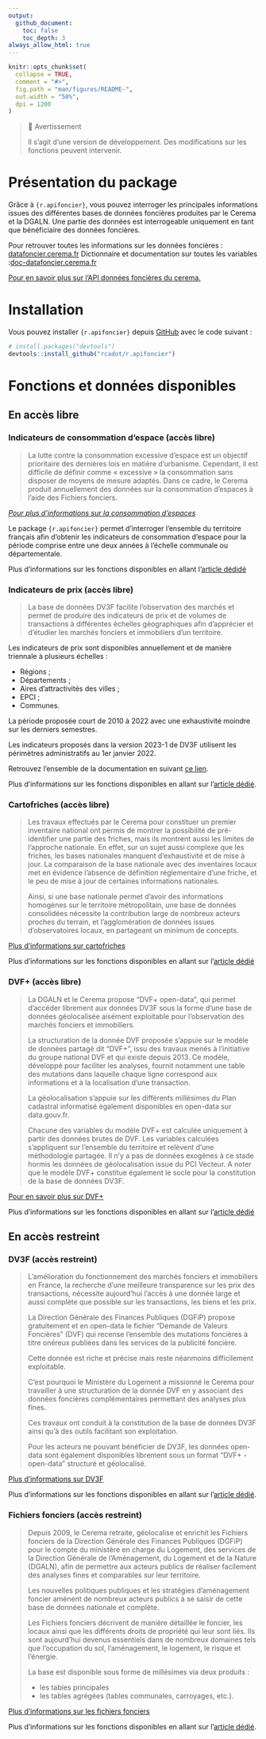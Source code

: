 ```yaml
---
output:
  github_document:
    toc: false
    toc_depth: 3
always_allow_html: true
---
```


<!-- README.md is generated from README.Rmd. Please edit that file -->

```r
knitr::opts_chunk$set(
  collapse = TRUE,
  comment = "#>",
  fig.path = "man/figures/README-",
  out.width = "50%",
  dpi = 1200
)
```

> 🚧 Avertissement
>
> Il s'agit d'une version de développement. Des modifications sur les fonctions peuvent intervenir.

# Présentation du package

Grâce à `{r.apifoncier}`, vous pouvez interroger les principales informations issues des différentes bases de données foncières produites par le Cerema et la DGALN. Une partie des données est interrogeable uniquement en tant que bénéficiaire des données foncières.

Pour retrouver toutes les informations sur les données foncières : [datafoncier.cerema.fr](datafoncier.cerema.fr) Dictionnaire et documentation sur toutes les variables :[doc-datafoncier.cerema.fr](doc-datafoncier.cerema.fr)

[Pour en savoir plus sur l'API données foncières du cerema.](https://apidf-preprod.cerema.fr/swagger/)

# Installation

Vous pouvez installer `{r.apifoncier}` depuis [GitHub](https://github.com/) avec le code suivant :

``` r
# install.packages("devtools")
devtools::install_github("rcadot/r.apifoncier")
```

# Fonctions et données disponibles

## En accès libre

### Indicateurs de consommation d'espace (accès libre)

> La lutte contre la consommation excessive d'espace est un objectif prioritaire des dernières lois en matière d'urbanisme. Cependant, il est difficile de définir comme « excessive » la consommation sans disposer de moyens de mesure adaptés. Dans ce cadre, le Cerema produit annuellement des données sur la consommation d'espaces à l'aide des Fichiers fonciers.

*[Pour plus d'informations sur la consommation d'espaces](https://artificialisation.developpement-durable.gouv.fr/suivi-consommation-espaces-naf)*

Le package `{r.apifoncier}` permet d'interroger l'ensemble du territoire français afin d'obtenir les indicateurs de consommation d'espace pour la période comprise entre une deux années à l'échelle communale ou départementale.

Plus d'informations sur les fonctions disponibles en allant l'[article dédidé](https://rcadot.github.io/r.apifoncier/articles/Consommation-ENAF.html)

### Indicateurs de prix (accès libre)

> La base de données DV3F facilite l'observation des marchés et permet de produire des indicateurs de prix et de volumes de transactions à différentes échelles géographiques afin d'apprécier et d'étudier les marchés fonciers et immobiliers d'un territoire.

Les indicateurs de prix sont disponibles annuellement et de manière triennale à plusieurs échelles :

-   Régions ;
-   Départements ;
-   Aires d'attractivités des villes ;
-   EPCI ;
-   Communes.

La période proposée court de 2010 à 2022 avec une exhaustivité moindre sur les derniers semestres.

Les indicateurs proposés dans la version 2023-1 de DV3F utilisent les périmètres administratifs au 1er janvier 2022.

Retrouvez l'ensemble de la documentation en suivant [ce lien](https://doc-datafoncier.cerema.fr/dv3f/tuto/indicateurs_agreges).

Plus d'informations sur les fonctions disponibles en allant sur l'[article dédié](https://rcadot.github.io/r.apifoncier/articles/Indicateurs-de-prix.html).

### Cartofriches (accès libre)

> Les travaux effectués par le Cerema pour constituer un premier inventaire national ont permis de montrer la possibilité de pré-identifier une partie des friches, mais ils montrent aussi les limites de l'approche nationale. En effet, sur un sujet aussi complexe que les friches, les bases nationales manquent d'exhaustivité et de mise à jour. La comparaison de la base nationale avec des inventaires locaux met en évidence l'absence de définition réglementaire d'une friche, et le peu de mise à jour de certaines informations nationales.
>
> Ainsi, si une base nationale permet d'avoir des informations homogènes sur le territoire métropolitain, une base de données consolidées nécessite la contribution large de nombreux acteurs proches du terrain, et l'agglomération de données issues d'observatoires locaux, en partageant un minimum de concepts.

[Plus d'informations sur cartofriches](https://artificialisation.developpement-durable.gouv.fr/cartofriches/donnees-utilisees)

Plus d'informations sur les fonctions disponibles en allant sur l'[article dédié](https://rcadot.github.io/r.apifoncier/articles/Cartofriches.html)

### DVF+ (accès libre)

> La DGALN et le Cerema propose "DVF+ open-data", qui permet d'accéder librement aux données DV3F sous la forme d'une base de données géolocalisée aisément exploitable pour l'observation des marchés fonciers et immobiliers.
>
> La structuration de la donnée DVF proposée s'appuie sur le modèle de données partagé dit "DVF+", issu des travaux menés à l'initiative du groupe national DVF et qui existe depuis 2013. Ce modèle, développé pour faciliter les analyses, fournit notamment une table des mutations dans laquelle chaque ligne correspond aux informations et à la localisation d'une transaction.
>
> La géolocalisation s'appuie sur les différents millésimes du Plan cadastral informatisé également disponibles en open-data sur data.gouv.fr.
>
> Chacune des variables du modèle DVF+ est calculée uniquement à partir des données brutes de DVF. Les variables calculées s'appliquent sur l'ensemble du territoire et relèvent d'une méthodologie partagée. Il n'y a pas de données exogènes à ce stade hormis les données de géolocalisation issue du PCI Vecteur.
> A noter que le modèle DVF+ constitue également le socle pour la constitution de la base de données DV3F.

[Pour en savoir plus sur DVF+](http://doc-datafoncier.cerema.fr/dv3f/tuto/objectif_tutoriel)

Plus d'informations sur les fonctions disponibles en allant sur l'[article dédié](https://rcadot.github.io/r.apifoncier/articles/DVF.html)

## En accès restreint

### DV3F (accès restreint)

> L'amélioration du fonctionnement des marchés fonciers et immobiliers en France, la recherche d'une meilleure transparence sur les prix des transactions, nécessite aujourd'hui l'accès à une donnée large et aussi complète que possible sur les transactions, les biens et les prix.
>
> La Direction Générale des Finances Publiques (DGFiP) propose gratuitement et en open-data le fichier "Demande de Valeurs Foncières" (DVF) qui recense l'ensemble des mutations foncières à titre onéreux publiées dans les services de la publicité foncière.
>
> Cette donnée est riche et précise mais reste néanmoins difficilement exploitable.
>
> C'est pourquoi le Ministère du Logement a missionné le Cerema pour travailler à une structuration de la donnée DVF en y associant des données foncières complémentaires permettant des analyses plus fines.
>
> Ces travaux ont conduit à la constitution de la base de données DV3F ainsi qu'à des outils facilitant son exploitation.
>
> Pour les acteurs ne pouvant bénéficier de DV3F, les données open-data sont également disponibles librement sous un format "DVF+ - open-data" structuré et géolocalisé.

[Plus d'informations sur DV3F](https://datafoncier.cerema.fr/dv3f)

Plus d'informations sur les fonctions disponibles en allant sur l'[article dédié](https://rcadot.github.io/r.apifoncier/articles/DV3F.html).

### Fichiers fonciers (accès restreint)

> Depuis 2009, le Cerema retraite, géolocalise et enrichit les Fichiers fonciers de la Direction Générale des Finances Publiques (DGFiP) pour le compte du ministère en charge du Logement, des services de la Direction Générale de l'Aménagement, du Logement et de la Nature (DGALN), afin de permettre aux acteurs publics de réaliser facilement des analyses fines et comparables sur leur territoire.
>
> Les nouvelles politiques publiques et les stratégies d'aménagement foncier amènent de nombreux acteurs publics à se saisir de cette base de données nationale et complète.
>
> Les Fichiers fonciers décrivent de manière détaillée le foncier, les locaux ainsi que les différents droits de propriété qui leur sont liés. Ils sont aujourd'hui devenus essentiels dans de nombreux domaines tels que l'occupation du sol, l'aménagement, le logement, le risque et l'énergie.
>
> La base est disponible sous forme de millésimes via deux produits :
> 
> - les tables principales 
> - les tables agrégées (tables communales, carroyages, etc.).

[Plus d'informations sur les fichiers fonciers](https://datafoncier.cerema.fr/fichiers-fonciers)

Plus d'informations sur les fonctions disponibles en allant sur l'[article dédié](https://rcadot.github.io/r.apifoncier/articles/Fichiers-Fonciers.html).

